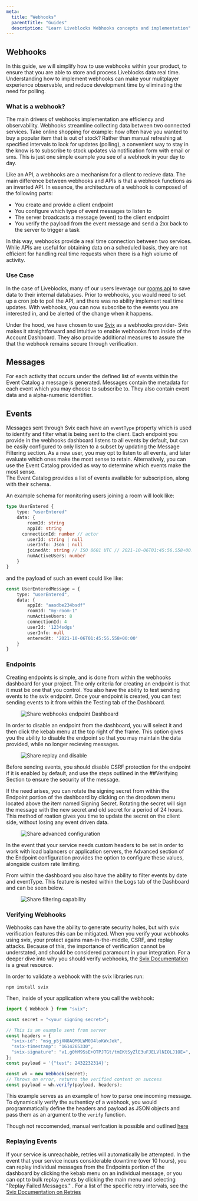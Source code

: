 ```yaml
---
meta:
  title: "Webhooks"
  parentTitle: "Guides"
  description: "Learn Liveblocks Webhooks concepts and implementation"
---
```


## Webhooks

In this guide, we will simplify how to use webhooks within your product, to ensure that you are able to store and process Liveblocks data real time.  Understanding how to implement webhooks can make your mulitplayer experience observable, and reduce development time by eliminating the need for polling.

### What is a webhook?
The main drivers of webhooks implementation are efficiency and observability.  Webhooks streamline collecting data between two connected services. Take online shopping for example: how often have you wanted to buy a popular item that is out of stock?  Rather than manual refreshing at specified intervals to look for updates (polling), a convenient way to stay in the know is to subscribe to stock updates via notification form with email or sms. This is just one simple example you see of a webhook in your day to day. 

Like an API, a webhooks are a mechanism for a client to recieve data. The main difference between webhooks and APIs is that a webhook functions as an inverted API.  In essence, the architecture of a webhook is composed of the following parts: 
- You create and provide a client endpoint
- You configure which type of event messages to listen to
- The server broadcasts a message (event) to the client endpoint 
- You verify the payload from the event message and send a 2xx back to the server
 to trigger a task

In this way, webhooks provide a real time connection between two services.  While APIs are useful for obtaining data on a scheduled basis, they are not efficient for handling real time requests when there is a high volume of activity.


### Use Case
In the case of Liveblocks, many of our users leverage our [rooms api](https://development.liveblocks.io/docs/api-reference/rest-api-endpoints)  to save data to their internal databases.  Prior to webhooks, you would need to set up a cron job to poll the API, and there was no ability implement real time updates. With webhooks, you can now subscribe to the events you are interested in, and be alerted of the change when it happens. 

Under the hood, we have chosen to use [Svix](https://docs.svix.com/) as a webhooks provider- Svix makes it straightforward and intuitive to enable webhooks from inside of the Account Dashboard. They also provide additional measures to assure the that the webhook remains secure through verification. 

## Messages
For each activity that occurs under the defined list of events within the Event Catalog a message is generated.  Messages contain the metadata for each event which you may choose to subscribe to.  They also contain  event data and a alpha-numeric identifier.

## Events
Messages sent through Svix each have an `eventType` property which is used to identify and filter what is being sent to the client.  Each endpoint you provide in the webhooks dashboard listens to all events by default, but can be easily configured to only listen to a subset by updating the Message Filtering section.  As a new user, you may opt to listen to all events, and later evaluate which ones make the most sense to retain.  Alternatively, you can use the Event Catalog provided as way to determine which events make the most sense.  
The Event Catalog provides a list of events available for subscription, along with their schema.

An example schema for monitoring users joining a room will look like:
```typescript
type UserEntered {
	type: "userEntered"
	data: {
		roomId: string
		appId: string
	  connectionId: number // actor
		userId: string | null
		userInfo: Json | null
		joinedAt: string // ISO 8601 UTC // 2021-10-06T01:45:56.558+00:00z
		numActiveUsers: number
	}
} 
```
and the payload of such an event could like like:
```typescript
const UserEnteredMessage = {
	type: "userEntered",
	data: {
		appId: "aasdbe234bsdf"
		roomId: "my-room-1"
		numActiveUsers: 8
		connectionId: 4
		userId: '1234sdgs'
		userInfo: null
		enteredAt: '2021-10-06T01:45:56.558+00:00'
	}
}
```

### Endpoints
Creating endpoints is simple, and is done from within the webhooks dashboard for your project.  The only criteria for creating an endpoint is that it must be one that you control.  You also have the ability to test sending events to the svix endpoint. 
Once your endpoint is created, you can test sending events to it from within the Testing tab of the Dashboard. 
<Figure>
  <img
    src="/images/docs/webhooks/webhooks-endpoint-create.png"
    alt="Share  webhooks endpoint Dashboard"
  />
</Figure>

In order to disable an endpoint from the dashboard, you will select it and then click the kebab menu at the top right of the frame.  This option gives you the ability to disable the endpoint so that you may maintain the data provided, while no longer recieving messages. 

<Figure>
  <img
    src="/images/docs/webhooks/webhooks-replay.png"
    alt="Share replay and disable"
  />
</Figure>

Before sending events, you should disable CSRF protection for the endpoint if it is enabled by default, and use the steps outlined in the ##Verifying Section to ensure the security of the message.  

If the need arises, you can rotate the signing secret from within the Endpoint portion of the dashboard by clicking on the dropdown menu located above the item named Signing Secret.  Rotating the secret will sign the message with the new secret and old secret for a period of 24 hours. This method of roation gives you time to update the secret on the client side, without losing any event driven data.

<Figure>
  <img
    src="/images/docs/webhooks/webhooks-advanced-configuration.png"
    alt="Share advanced configuration"
  />
</Figure>

In the event that your service needs custom headers to be set in order to work with load balancers or application servers, the Advanced section of the Endpoint configuration provides the option to configure these values, alongside custom rate limiting. 

From within the dashboard you also have the ability to filter events by date and eventType.  This feature is nested within the Logs tab of the Dashboard and can be seen below. 

<Figure>
  <img
    src="/images/docs/webhooks/webhooks-filter.png"
    alt="Share filtering capability"
  />
</Figure>




### Verifying Webhooks
Webhooks can have the ability to generate security holes, but with svix verification features this can be mitigated.  When you verify your webhooks using svix, your protect agains man-in-the-middle, CSRF, and replay attacks. Because of this, the importance of verification cannot be understated, and should be considered paramount in your integration.  For a deeper dive into why you should verify webhooks, the [Svix Documentation](https://docs.svix.com/receiving/verifying-payloads/why) is a great resource.


In order to validate a webhook with the svix libraries run: 
```
npm install svix
```
Then, inside of your application where you call the webhook:
```typescript
import { Webhook } from "svix";

const secret = "<your signing secret>";

// This is an example sent from server
const headers = {
  "svix-id": "msg_p5jXN8AQM9LWM0D4loKWxJek",
  "svix-timestamp": "1614265330",
  "svix-signature": "v1,g0hM9SsE+OTPJTGt/tmIKtSyZlE3uFJELVlNIOLJ1OE=",
};
const payload = '{"test": 2432232314}';

const wh = new Webhook(secret);
// Throws on error, returns the verified content on success
const payload = wh.verify(payload, headers);
```

This example serves as an example of how to parse one incoming message.  To dynamically verify the authenticy of a webhook, you would programmatically define the headers and payload as JSON objects and pass them as an argument to the `verify` function.

Though not reccomended, manual verifcation is possible and outlined [here](https://docs.svix.com/receiving/verifying-payloads/how-manual)

### Replaying Events
If your service is unreachable, retries will automatically be attempted.  In the event that your service incurs considerable downtime (over 10 hours), you can replay individual messages from the Endpoints portion of the dashboard by clicking the kebab menu on an individual message, or you can opt to bulk replay events by clicking the main menu and selecting "Replay Failed Messages." . For a list of the specific retry intervals, see the [Svix Documentation on Retries](https://docs.svix.com/retries)
